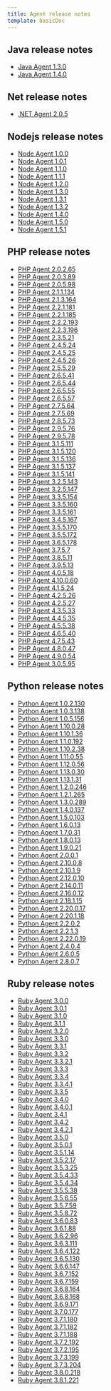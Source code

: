```yaml
---
title: Agent release notes
template: basicDoc
---
```


## Java release notes

* [Java Agent 1.3.0](/docs/release-notes/agent-release-notes/java-release-notes/java-agent-130)
* [Java Agent 1.4.0](/docs/release-notes/agent-release-notes/java-release-notes/java-agent-140)

## Net release notes

* [.NET Agent 2.0.5](/docs/release-notes/agent-release-notes/net-release-notes/net-agent-205)

## Nodejs release notes

* [Node Agent 1.0.0](/docs/release-notes/agent-release-notes/nodejs-release-notes/node-agent-100)
* [Node Agent 1.0.1](/docs/release-notes/agent-release-notes/nodejs-release-notes/node-agent-101)
* [Node Agent 1.1.0](/docs/release-notes/agent-release-notes/nodejs-release-notes/node-agent-110)
* [Node Agent 1.1.1](/docs/release-notes/agent-release-notes/nodejs-release-notes/node-agent-111)
* [Node Agent 1.2.0](/docs/release-notes/agent-release-notes/nodejs-release-notes/node-agent-120)
* [Node Agent 1.3.0](/docs/release-notes/agent-release-notes/nodejs-release-notes/node-agent-130)
* [Node Agent 1.3.1](/docs/release-notes/agent-release-notes/nodejs-release-notes/node-agent-131)
* [Node Agent 1.3.2](/docs/release-notes/agent-release-notes/nodejs-release-notes/node-agent-132)
* [Node Agent 1.4.0](/docs/release-notes/agent-release-notes/nodejs-release-notes/node-agent-140)
* [Node Agent 1.5.0](/docs/release-notes/agent-release-notes/nodejs-release-notes/node-agent-150)
* [Node Agent 1.5.1](/docs/release-notes/agent-release-notes/nodejs-release-notes/node-agent-151)

## PHP release notes

* [PHP Agent 2.0.2.65](/docs/release-notes/agent-release-notes/php-release-notes/php-agent-20265)
* [PHP Agent 2.0.3.89](/docs/release-notes/agent-release-notes/php-release-notes/php-agent-20389)
* [PHP Agent 2.0.5.98](/docs/release-notes/agent-release-notes/php-release-notes/php-agent-20598)
* [PHP Agent 2.1.1.134](/docs/release-notes/agent-release-notes/php-release-notes/php-agent-211134)
* [PHP Agent 2.1.3.164](/docs/release-notes/agent-release-notes/php-release-notes/php-agent-213164)
* [PHP Agent 2.2.1.181](/docs/release-notes/agent-release-notes/php-release-notes/php-agent-221181)
* [PHP Agent 2.2.1.185](/docs/release-notes/agent-release-notes/php-release-notes/php-agent-221185)
* [PHP Agent 2.2.2.193](/docs/release-notes/agent-release-notes/php-release-notes/php-agent-222193)
* [PHP Agent 2.2.3.196](/docs/release-notes/agent-release-notes/php-release-notes/php-agent-223196)
* [PHP Agent 2.3.5.21](/docs/release-notes/agent-release-notes/php-release-notes/php-agent-23521)
* [PHP Agent 2.4.5.24](/docs/release-notes/agent-release-notes/php-release-notes/php-agent-24524)
* [PHP Agent 2.4.5.25](/docs/release-notes/agent-release-notes/php-release-notes/php-agent-24525)
* [PHP Agent 2.4.5.26](/docs/release-notes/agent-release-notes/php-release-notes/php-agent-24526)
* [PHP Agent 2.5.5.29](/docs/release-notes/agent-release-notes/php-release-notes/php-agent-25529)
* [PHP Agent 2.6.5.41](/docs/release-notes/agent-release-notes/php-release-notes/php-agent-26541)
* [PHP Agent 2.6.5.44](/docs/release-notes/agent-release-notes/php-release-notes/php-agent-26544)
* [PHP Agent 2.6.5.55](/docs/release-notes/agent-release-notes/php-release-notes/php-agent-26555)
* [PHP Agent 2.6.5.57](/docs/release-notes/agent-release-notes/php-release-notes/php-agent-26557)
* [PHP Agent 2.7.5.64](/docs/release-notes/agent-release-notes/php-release-notes/php-agent-27564)
* [PHP Agent 2.7.5.69](/docs/release-notes/agent-release-notes/php-release-notes/php-agent-27569)
* [PHP Agent 2.8.5.73](/docs/release-notes/agent-release-notes/php-release-notes/php-agent-28573)
* [PHP Agent 2.9.5.76](/docs/release-notes/agent-release-notes/php-release-notes/php-agent-29576)
* [PHP Agent 2.9.5.78](/docs/release-notes/agent-release-notes/php-release-notes/php-agent-29578)
* [PHP Agent 3.1.5.111](/docs/release-notes/agent-release-notes/php-release-notes/php-agent-315111)
* [PHP Agent 3.1.5.120](/docs/release-notes/agent-release-notes/php-release-notes/php-agent-315120)
* [PHP Agent 3.1.5.136](/docs/release-notes/agent-release-notes/php-release-notes/php-agent-315136)
* [PHP Agent 3.1.5.137](/docs/release-notes/agent-release-notes/php-release-notes/php-agent-315137)
* [PHP Agent 3.1.5.141](/docs/release-notes/agent-release-notes/php-release-notes/php-agent-315141)
* [PHP Agent 3.2.5.143](/docs/release-notes/agent-release-notes/php-release-notes/php-agent-325143)
* [PHP Agent 3.2.5.147](/docs/release-notes/agent-release-notes/php-release-notes/php-agent-325147)
* [PHP Agent 3.3.5.154](/docs/release-notes/agent-release-notes/php-release-notes/php-agent-335154)
* [PHP Agent 3.3.5.160](/docs/release-notes/agent-release-notes/php-release-notes/php-agent-335160)
* [PHP Agent 3.3.5.161](/docs/release-notes/agent-release-notes/php-release-notes/php-agent-335161)
* [PHP Agent 3.4.5.167](/docs/release-notes/agent-release-notes/php-release-notes/php-agent-345167)
* [PHP Agent 3.5.5.170](/docs/release-notes/agent-release-notes/php-release-notes/php-agent-355170)
* [PHP Agent 3.5.5.172](/docs/release-notes/agent-release-notes/php-release-notes/php-agent-355172)
* [PHP Agent 3.6.5.178](/docs/release-notes/agent-release-notes/php-release-notes/php-agent-365178)
* [PHP Agent 3.7.5.7](/docs/release-notes/agent-release-notes/php-release-notes/php-agent-3757)
* [PHP Agent 3.8.5.11](/docs/release-notes/agent-release-notes/php-release-notes/php-agent-38511)
* [PHP Agent 3.9.5.13](/docs/release-notes/agent-release-notes/php-release-notes/php-agent-39513)
* [PHP Agent 4.0.5.18](/docs/release-notes/agent-release-notes/php-release-notes/php-agent-40518)
* [PHP Agent 4.10.0.60](/docs/release-notes/agent-release-notes/php-release-notes/php-agent-410060)
* [PHP Agent 4.1.5.24](/docs/release-notes/agent-release-notes/php-release-notes/php-agent-41524)
* [PHP Agent 4.2.5.26](/docs/release-notes/agent-release-notes/php-release-notes/php-agent-42526)
* [PHP Agent 4.2.5.27](/docs/release-notes/agent-release-notes/php-release-notes/php-agent-42527)
* [PHP Agent 4.3.5.33](/docs/release-notes/agent-release-notes/php-release-notes/php-agent-43533)
* [PHP Agent 4.4.5.35](/docs/release-notes/agent-release-notes/php-release-notes/php-agent-44535)
* [PHP Agent 4.5.5.38](/docs/release-notes/agent-release-notes/php-release-notes/php-agent-45538)
* [PHP Agent 4.6.5.40](/docs/release-notes/agent-release-notes/php-release-notes/php-agent-46540)
* [PHP Agent 4.7.5.43](/docs/release-notes/agent-release-notes/php-release-notes/php-agent-47543)
* [PHP Agent 4.8.0.47](/docs/release-notes/agent-release-notes/php-release-notes/php-agent-48047)
* [PHP Agent 4.9.0.54](/docs/release-notes/agent-release-notes/php-release-notes/php-agent-49054)
* [PHP Agent 3.0.5.95](/docs/release-notes/agent-release-notes/php-release-notes/php-agent)

## Python release notes

* [Python Agent 1.0.2.130](/docs/release-notes/agent-release-notes/python-release-notes/python-agent-102130)
* [Python Agent 1.0.3.138](/docs/release-notes/agent-release-notes/python-release-notes/python-agent-103138)
* [Python Agent 1.0.5.156](/docs/release-notes/agent-release-notes/python-release-notes/python-agent-105156)
* [Python Agent 1.10.0.28](/docs/release-notes/agent-release-notes/python-release-notes/python-agent-110028)
* [Python Agent 1.10.1.36](/docs/release-notes/agent-release-notes/python-release-notes/python-agent-110136)
* [Python Agent 1.1.0.192](/docs/release-notes/agent-release-notes/python-release-notes/python-agent-110192)
* [Python Agent 1.10.2.38](/docs/release-notes/agent-release-notes/python-release-notes/python-agent-110238)
* [Python Agent 1.11.0.55](/docs/release-notes/agent-release-notes/python-release-notes/python-agent-111055)
* [Python Agent 1.12.0.56](/docs/release-notes/agent-release-notes/python-release-notes/python-agent-112056)
* [Python Agent 1.13.0.30](/docs/release-notes/agent-release-notes/python-release-notes/python-agent-113030)
* [Python Agent 1.13.1.31](/docs/release-notes/agent-release-notes/python-release-notes/python-agent-113131)
* [Python Agent 1.2.0.246](/docs/release-notes/agent-release-notes/python-release-notes/python-agent-120246)
* [Python Agent 1.2.1.265](/docs/release-notes/agent-release-notes/python-release-notes/python-agent-121265)
* [Python Agent 1.3.0.289](/docs/release-notes/agent-release-notes/python-release-notes/python-agent-130289)
* [Python Agent 1.4.0.137](/docs/release-notes/agent-release-notes/python-release-notes/python-agent-140137)
* [Python Agent 1.5.0.103](/docs/release-notes/agent-release-notes/python-release-notes/python-agent-150103)
* [Python Agent 1.6.0.13](/docs/release-notes/agent-release-notes/python-release-notes/python-agent-16013)
* [Python Agent 1.7.0.31](/docs/release-notes/agent-release-notes/python-release-notes/python-agent-17031)
* [Python Agent 1.8.0.13](/docs/release-notes/agent-release-notes/python-release-notes/python-agent-18013)
* [Python Agent 1.9.0.21](/docs/release-notes/agent-release-notes/python-release-notes/python-agent-19021)
* [Python Agent 2.0.0.1](/docs/release-notes/agent-release-notes/python-release-notes/python-agent-2001)
* [Python Agent 2.10.0.8](/docs/release-notes/agent-release-notes/python-release-notes/python-agent-21008)
* [Python Agent 2.10.1.9](/docs/release-notes/agent-release-notes/python-release-notes/python-agent-21019)
* [Python Agent 2.12.0.10](/docs/release-notes/agent-release-notes/python-release-notes/python-agent-212010)
* [Python Agent 2.14.0.11](/docs/release-notes/agent-release-notes/python-release-notes/python-agent-214011)
* [Python Agent 2.16.0.12](/docs/release-notes/agent-release-notes/python-release-notes/python-agent-216012)
* [Python Agent 2.18.1.15](/docs/release-notes/agent-release-notes/python-release-notes/python-agent-218115)
* [Python Agent 2.20.0.17](/docs/release-notes/agent-release-notes/python-release-notes/python-agent-220017)
* [Python Agent 2.20.1.18](/docs/release-notes/agent-release-notes/python-release-notes/python-agent-220118)
* [Python Agent 2.2.0.2](/docs/release-notes/agent-release-notes/python-release-notes/python-agent-2202)
* [Python Agent 2.2.1.3](/docs/release-notes/agent-release-notes/python-release-notes/python-agent-2213)
* [Python Agent 2.22.0.19](/docs/release-notes/agent-release-notes/python-release-notes/python-agent-222019)
* [Python Agent 2.4.0.4](/docs/release-notes/agent-release-notes/python-release-notes/python-agent-2404)
* [Python Agent 2.6.0.5](/docs/release-notes/agent-release-notes/python-release-notes/python-agent-2605)
* [Python Agent 2.8.0.7](/docs/release-notes/agent-release-notes/python-release-notes/python-agent-2807)

## Ruby release notes

* [Ruby Agent 3.0.0](/docs/release-notes/agent-release-notes/ruby-release-notes/ruby-agent-300)
* [Ruby Agent 3.0.1](/docs/release-notes/agent-release-notes/ruby-release-notes/ruby-agent-301)
* [Ruby Agent 3.1.0](/docs/release-notes/agent-release-notes/ruby-release-notes/ruby-agent-310)
* [Ruby Agent 3.1.1](/docs/release-notes/agent-release-notes/ruby-release-notes/ruby-agent-311)
* [Ruby Agent 3.2.0](/docs/release-notes/agent-release-notes/ruby-release-notes/ruby-agent-320)
* [Ruby Agent 3.3.0](/docs/release-notes/agent-release-notes/ruby-release-notes/ruby-agent-330)
* [Ruby Agent 3.3.1](/docs/release-notes/agent-release-notes/ruby-release-notes/ruby-agent-331)
* [Ruby Agent 3.3.2](/docs/release-notes/agent-release-notes/ruby-release-notes/ruby-agent-332)
* [Ruby Agent 3.3.2.1](/docs/release-notes/agent-release-notes/ruby-release-notes/ruby-agent-3321)
* [Ruby Agent 3.3.3](/docs/release-notes/agent-release-notes/ruby-release-notes/ruby-agent-333)
* [Ruby Agent 3.3.4](/docs/release-notes/agent-release-notes/ruby-release-notes/ruby-agent-334)
* [Ruby Agent 3.3.4.1](/docs/release-notes/agent-release-notes/ruby-release-notes/ruby-agent-3341)
* [Ruby Agent 3.3.5](/docs/release-notes/agent-release-notes/ruby-release-notes/ruby-agent-335)
* [Ruby Agent 3.4.0](/docs/release-notes/agent-release-notes/ruby-release-notes/ruby-agent-340)
* [Ruby Agent 3.4.0.1](/docs/release-notes/agent-release-notes/ruby-release-notes/ruby-agent-3401)
* [Ruby Agent 3.4.1](/docs/release-notes/agent-release-notes/ruby-release-notes/ruby-agent-341)
* [Ruby Agent 3.4.2](/docs/release-notes/agent-release-notes/ruby-release-notes/ruby-agent-342)
* [Ruby Agent 3.4.2.1](/docs/release-notes/agent-release-notes/ruby-release-notes/ruby-agent-3421)
* [Ruby Agent 3.5.0](/docs/release-notes/agent-release-notes/ruby-release-notes/ruby-agent-350)
* [Ruby Agent 3.5.0.1](/docs/release-notes/agent-release-notes/ruby-release-notes/ruby-agent-3501)
* [Ruby Agent 3.5.1.14](/docs/release-notes/agent-release-notes/ruby-release-notes/ruby-agent-35114)
* [Ruby Agent 3.5.2.17](/docs/release-notes/agent-release-notes/ruby-release-notes/ruby-agent-35217)
* [Ruby Agent 3.5.3.25](/docs/release-notes/agent-release-notes/ruby-release-notes/ruby-agent-35325)
* [Ruby Agent 3.5.4.33](/docs/release-notes/agent-release-notes/ruby-release-notes/ruby-agent-35433)
* [Ruby Agent 3.5.4.34](/docs/release-notes/agent-release-notes/ruby-release-notes/ruby-agent-35434)
* [Ruby Agent 3.5.5.38](/docs/release-notes/agent-release-notes/ruby-release-notes/ruby-agent-35538)
* [Ruby Agent 3.5.6.55](/docs/release-notes/agent-release-notes/ruby-release-notes/ruby-agent-35655)
* [Ruby Agent 3.5.7.59](/docs/release-notes/agent-release-notes/ruby-release-notes/ruby-agent-35759)
* [Ruby Agent 3.5.8.72](/docs/release-notes/agent-release-notes/ruby-release-notes/ruby-agent-35872)
* [Ruby Agent 3.6.0.83](/docs/release-notes/agent-release-notes/ruby-release-notes/ruby-agent-36083)
* [Ruby Agent 3.6.1.88](/docs/release-notes/agent-release-notes/ruby-release-notes/ruby-agent-36188)
* [Ruby Agent 3.6.2.96](/docs/release-notes/agent-release-notes/ruby-release-notes/ruby-agent-36296)
* [Ruby Agent 3.6.3.111](/docs/release-notes/agent-release-notes/ruby-release-notes/ruby-agent-363111)
* [Ruby Agent 3.6.4.122](/docs/release-notes/agent-release-notes/ruby-release-notes/ruby-agent-364122)
* [Ruby Agent 3.6.5.130](/docs/release-notes/agent-release-notes/ruby-release-notes/ruby-agent-365130)
* [Ruby Agent 3.6.6.147](/docs/release-notes/agent-release-notes/ruby-release-notes/ruby-agent-366147)
* [Ruby Agent 3.6.7.152](/docs/release-notes/agent-release-notes/ruby-release-notes/ruby-agent-367152)
* [Ruby Agent 3.6.7.159](/docs/release-notes/agent-release-notes/ruby-release-notes/ruby-agent-367159)
* [Ruby Agent 3.6.8.164](/docs/release-notes/agent-release-notes/ruby-release-notes/ruby-agent-368164)
* [Ruby Agent 3.6.8.168](/docs/release-notes/agent-release-notes/ruby-release-notes/ruby-agent-368168)
* [Ruby Agent 3.6.9.171](/docs/release-notes/agent-release-notes/ruby-release-notes/ruby-agent-369171)
* [Ruby Agent 3.7.0.177](/docs/release-notes/agent-release-notes/ruby-release-notes/ruby-agent-370177)
* [Ruby Agent 3.7.1.180](/docs/release-notes/agent-release-notes/ruby-release-notes/ruby-agent-371180)
* [Ruby Agent 3.7.1.182](/docs/release-notes/agent-release-notes/ruby-release-notes/ruby-agent-371182)
* [Ruby Agent 3.7.1.188](/docs/release-notes/agent-release-notes/ruby-release-notes/ruby-agent-371188)
* [Ruby Agent 3.7.2.192](/docs/release-notes/agent-release-notes/ruby-release-notes/ruby-agent-372192)
* [Ruby Agent 3.7.2.195](/docs/release-notes/agent-release-notes/ruby-release-notes/ruby-agent-372195)
* [Ruby Agent 3.7.3.199](/docs/release-notes/agent-release-notes/ruby-release-notes/ruby-agent-373199)
* [Ruby Agent 3.7.3.204](/docs/release-notes/agent-release-notes/ruby-release-notes/ruby-agent-373204)
* [Ruby Agent 3.8.0.218](/docs/release-notes/agent-release-notes/ruby-release-notes/ruby-agent-380218)
* [Ruby Agent 3.8.1.221](/docs/release-notes/agent-release-notes/ruby-release-notes/ruby-agent-381221)

